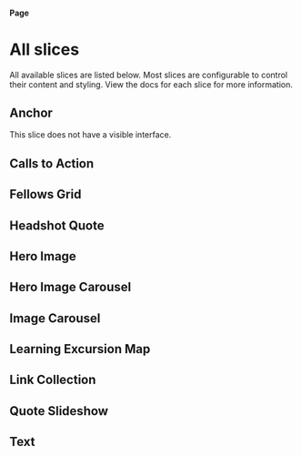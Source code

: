 
<Meta title="Pages/All slices" />

#### Page

# All slices

All available slices are listed below. Most slices are configurable to control
their content and styling. View the docs for each slice for more information.

## Anchor

This slice does not have a visible interface.

## Calls to Action

<Canvas withSource="none">
  <Story id="pages-calls-to-action--with-three-ct-as" />
</Canvas>

## Fellows Grid

<Canvas withSource="none">
  <Story id="pages-fellows-grid--typical-usage" />
</Canvas>

## Headshot Quote

<Canvas withSource="none">
  <Story id="pages-headshot-quote--with-a-button" />
</Canvas>

## Hero Image

<Canvas withSource="none">
  <Story id="pages-hero-image--with-background-image" />
</Canvas>

## Hero Image Carousel

<Canvas withSource="none">
  <Story id="pages-hero-image-carousel--with-three-slides" />
</Canvas>

## Image Carousel

<Canvas withSource="none">
  <Story id="pages-image-carousel--with-many-images" />
</Canvas>

## Learning Excursion Map

<Canvas withSource="none">
  <Story id="pages-learning-excursion-map--typical-usage" />
</Canvas>

## Link Collection

<Canvas withSource="none">
  <Story id="pages-link-collection--with-many-links" />
</Canvas>

## Quote Slideshow

<Canvas withSource="none">
  <Story id="pages-quote-slideshow--with-multiple-slides" />
</Canvas>

## Text

<Canvas withSource="none">
  <Story id="pages-text--with-long-text" />
</Canvas>
